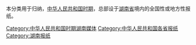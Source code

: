 本分类用于归纳，[[中华人民共和国时期|中华人民共和国时期]]，总部设于[[湖南省|湖南省]]境内的全国性或地方性报纸。

[[Category:中华人民共和国时期湖南媒体|Category:中华人民共和国时期湖南媒体]]
[[Category:中华人民共和国各省报纸|Category:中华人民共和国各省报纸]]
[[Category:湖南报纸|Category:湖南报纸]]